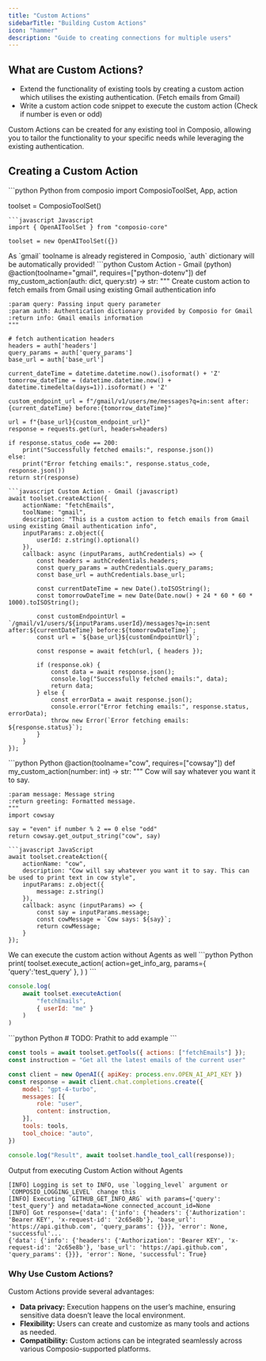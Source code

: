 ```yaml
---
title: "Custom Actions"
sidebarTitle: "Building Custom Actions"
icon: "hammer"
description: "Guide to creating connections for multiple users"
---
```


## What are Custom Actions?

- Extend the functionality of existing tools by creating a custom action which utilises the existing authentication. (Fetch emails from Gmail)
- Write a custom action code snippet to execute the custom action (Check if number is even or odd)


<Tip>
Custom Actions can be created for any existing tool in Composio, allowing you to tailor the functionality to your specific needs while leveraging the existing authentication.
</Tip>

## Creating a Custom Action

<Steps>
<Step title="Import necessary modules">

<CodeGroup>
```python Python
from composio import ComposioToolSet, App, action

toolset = ComposioToolSet()
```
```javascript Javascript
import { OpenAIToolSet } from "composio-core"

toolset = new OpenAIToolSet({})
```
</CodeGroup>
</Step>
<Step title="Creating a custom action">
<Tabs>
<Tab title="For Existing Tool (Uses existing authentication)">
<Note>
As `gmail` toolname is already registered in Composio, `auth` dictionary will be automatically provided!
</Note>
<CodeGroup>
```python Custom Action - Gmail (python)
@action(toolname="gmail", requires=["python-dotenv"])
def my_custom_action(auth: dict, query:str) -> str:
    """
    Create custom action to fetch emails from Gmail using existing Gmail authentication info

    :param query: Passing input query parameter 
    :param auth: Authentication dictionary provided by Composio for Gmail
    :return info: Gmail emails information
    """
    
    # fetch authentication headers
    headers = auth['headers'] 
    query_params = auth['query_params']
    base_url = auth['base_url']
    
    current_dateTime = datetime.datetime.now().isoformat() + 'Z'  
    tomorrow_dateTime = (datetime.datetime.now() + datetime.timedelta(days=1)).isoformat() + 'Z' 
    
    custom_endpoint_url = f"/gmail/v1/users/me/messages?q=in:sent after:{current_dateTime} before:{tomorrow_dateTime}"
    
    url = f"{base_url}{custom_endpoint_url}"
    response = requests.get(url, headers=headers)

    if response.status_code == 200:
        print("Successfully fetched emails:", response.json())
    else:
        print("Error fetching emails:", response.status_code, response.json())
    return str(response)
```
```javascript Custom Action - Gmail (javascript)
await toolset.createAction({
    actionName: "fetchEmails",
    toolName: "gmail",
    description: "This is a custom action to fetch emails from Gmail using existing Gmail authentication info",
    inputParams: z.object({
        userId: z.string().optional()
    }),
    callback: async (inputParams, authCredentials) => {
        const headers = authCredentials.headers;
        const query_params = authCredentials.query_params;
        const base_url = authCredentials.base_url;

        const currentDateTime = new Date().toISOString();
        const tomorrowDateTime = new Date(Date.now() + 24 * 60 * 60 * 1000).toISOString();

        const customEndpointUrl = `/gmail/v1/users/${inputParams.userId}/messages?q=in:sent after:${currentDateTime} before:${tomorrowDateTime}`;
        const url = `${base_url}${customEndpointUrl}`;

        const response = await fetch(url, { headers });

        if (response.ok) {
            const data = await response.json();
            console.log("Successfully fetched emails:", data);
            return data;
        } else {
            const errorData = await response.json();
            console.error("Error fetching emails:", response.status, errorData);
            throw new Error(`Error fetching emails: ${response.status}`);
        }
    }
});
```
</CodeGroup>
</Tab>
<Tab title="For a New Tool">

<CodeGroup>
```python Python
@action(toolname="cow", requires=["cowsay"])
def my_custom_action(number: int) -> str:
    """
    Cow will say whatever you want it to say.

    :param message: Message string
    :return greeting: Formatted message.
    """
    import cowsay
    
    say = "even" if number % 2 == 0 else "odd"
    return cowsay.get_output_string("cow", say)
```
```javascript JavaScript
await toolset.createAction({
    actionName: "cow",
    description: "Cow will say whatever you want it to say. This can be used to print text in cow style",
    inputParams: z.object({
        message: z.string()
    }),
    callback: async (inputParams) => {
        const say = inputParams.message;
        const cowMessage = `Cow says: ${say}`;
        return cowMessage;
    }
});
```
</CodeGroup>
</Tab>
</Tabs>

</Step>
<Step title="Executing the Custom Action">
We can execute the custom action without Agents as well
<Tabs>
<Tab title="Without Agents">
<CodeGroup>
```python Python
print(
    toolset.execute_action(
        action=get_info_arg,
        params={
            'query':'test_query' 
        },
    )
)
```

```javascript JavaScript
console.log(
    await toolset.executeAction(
        "fetchEmails",
        { userId: "me" }
    )
)
```
</CodeGroup>
</Tab>
<Tab title="With Agents">
<CodeGroup>
```python Python
# TODO: Prathit to add example
```

```javascript Javascript
const tools = await toolset.getTools({ actions: ["fetchEmails"] });
const instruction = "Get all the latest emails of the current user"

const client = new OpenAI({ apiKey: process.env.OPEN_AI_API_KEY })
const response = await client.chat.completions.create({
    model: "gpt-4-turbo",
    messages: [{
        role: "user",
        content: instruction,
    }],
    tools: tools,
    tool_choice: "auto",
})

console.log("Result", await toolset.handle_tool_call(response));
```
</CodeGroup>
</Tab>
</Tabs>


Output from executing Custom Action without Agents
<CodeGroup>
```shell Output from executing Custom Action without Agents
[INFO] Logging is set to INFO, use `logging_level` argument or `COMPOSIO_LOGGING_LEVEL` change this
[INFO] Executing `GITHUB_GET_INFO_ARG` with params={'query': 'test_query'} and metadata=None connected_account_id=None
[INFO] Got response={'data': {'info': {'headers': {'Authorization': 'Bearer KEY', 'x-request-id': '2c65e8b'}, 'base_url': 'https://api.github.com', 'query_params': {}}}, 'error': None, 'successful'...
{'data': {'info': {'headers': {'Authorization': 'Bearer KEY', 'x-request-id': '2c65e8b'}, 'base_url': 'https://api.github.com', 'query_params': {}}}, 'error': None, 'successful': True}
```
</CodeGroup>
</Step>
</Steps>

### Why Use Custom Actions?

Custom Actions provide several advantages:

- **Data privacy:** Execution happens on the user’s machine, ensuring sensitive data doesn’t leave the local environment.
- **Flexibility:** Users can create and customize as many tools and actions as needed.
- **Compatibility:** Custom actions can be integrated seamlessly across various Composio-supported platforms.
